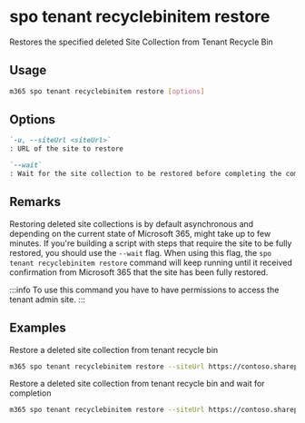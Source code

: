 
# spo tenant recyclebinitem restore

Restores the specified deleted Site Collection from Tenant Recycle Bin

## Usage

```sh
m365 spo tenant recyclebinitem restore [options]
```

## Options

```md defintion-list
`-u, --siteUrl <siteUrl>`
: URL of the site to restore

`--wait`
: Wait for the site collection to be restored before completing the command
```

<Global />

## Remarks

Restoring deleted site collections is by default asynchronous and depending on the current state of Microsoft 365, might take up to few minutes. If you're building a script with steps that require the site to be fully restored, you should use the `--wait` flag. When using this flag, the `spo tenant recyclebinitem restore` command will keep running until it received confirmation from Microsoft 365 that the site has been fully restored.

:::info
To use this command you have to have permissions to access the tenant admin site.
:::
    
## Examples

Restore a deleted site collection from tenant recycle bin

```sh
m365 spo tenant recyclebinitem restore --siteUrl https://contoso.sharepoint.com/sites/team
```

Restore a deleted site collection from tenant recycle bin and wait for completion

```sh
m365 spo tenant recyclebinitem restore --siteUrl https://contoso.sharepoint.com/sites/team --wait
```
